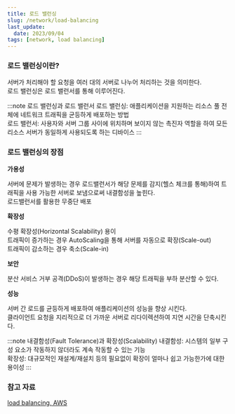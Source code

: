 ```yaml
---
title: 로드 밸런싱
slug: /network/load-balancing
last_update:
  date: 2023/09/04
tags: [network, load balancing]
---
```


### 로드 밸런싱이란?

서버가 처리해야 할 요청을 여러 대의 서버로 나누어 처리하는 것을 의미한다.  
로드 밸런싱은 로드 밸런서를 통해 이루어진다.  

:::note 로드 밸런싱과 로드 밸런서
로드 밸런싱: 애플리케이션을 지원하는 리소스 풀 전체에 네트워크 트래픽을 균등하게 배포하는 방법  
로드 밸런서: 사용자와 서버 그룹 사이에 위치하며 보이지 않는 촉진자 역할을 하여 모든 리소스 서버가 동일하게 사용되도록 하는 디바이스
:::

### 로드 밸런싱의 장점

**가용성**

서버에 문제가 발생하는 경우 로드밸런서가 해당 문제를 감지(헬스 체크를 통해)하여 트래픽을 사용 가능한 서버로 보냄으로써 내결함성을 높힌다.  
로드밸런서를 활용한 무중단 배포  

**확장성**

수평 확장성(Horizontal Scalability) 용이  
트래픽이 증가하는 경우 AutoScaling을 통해 서버를 자동으로 확장(Scale-out)  
트래픽이 감소하는 경우 축소(Scale-in)  

**보안**

분산 서비스 거부 공격(DDoS)이 발생하는 경우 해당 트래픽을 부하 분산할 수 있다.  

**성능**

서버 간 로드를 균등하게 배포하여 애플리케이션의 성능을 향상 시킨다.  
클라이언트 요청을 지리적으로 더 가까운 서버로 리다이렉션하여 지연 시간을 단축시킨다.  

:::note 내결함성(Fault Tolerance)과 확장성(Scalability)
내결함성: 시스템의 일부 구성 요소가 작동하지 않더라도 계속 작동할 수 있는 기능  
확장성: 대규모적인 재설계/재설치 등의 필요없이 확장이 얼마나 쉽고 가능한가에 대한 용이성
:::

### 참고 자료

[load balancing, AWS](https://aws.amazon.com/ko/what-is/load-balancing/)